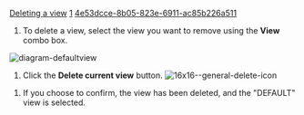 [[Property:title|Deleting a view]]
[[Property:weight|1]]
[[Property:uuid|4e53dcce-8b05-823e-6911-ac85b226a511]]
# To delete a view, select the view you want to remove using the '''View''' combo box. <br/>
 [[Image:diagram-defaultview]]  
# Click the '''Delete current view''' button.  [[Image:16x16--general-delete-icon]]  <br/>

# If you choose to confirm, the view has been deleted, and the "DEFAULT" view is selected.
<br/>
<br/>

{{note| '''Note''': You cannot delete the view "DEFAULT". }}




